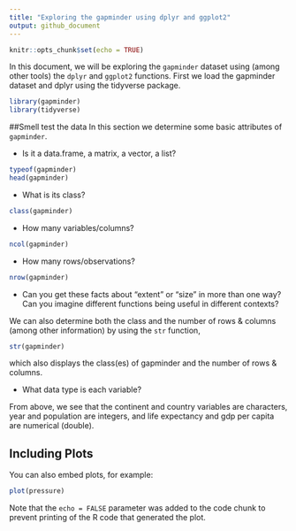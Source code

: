 ```yaml
---
title: "Exploring the gapminder using dplyr and ggplot2"
output: github_document
---
```


```r
knitr::opts_chunk$set(echo = TRUE)
```

In this document, we will be exploring the `gapminder` dataset using (among other tools) the `dplyr` and `ggplot2` functions. First we load the gapminder dataset and dplyr using the tidyverse package.
```r
library(gapminder)
library(tidyverse)
```
##Smell test the data
In this section we determine some basic attributes of `gapminder`.

 - Is it a data.frame, a matrix, a vector, a list?
```r
typeof(gapminder)
head(gapminder)
```
 
 
 - What is its class?
```r
class(gapminder)
```
 
 - How many variables/columns?
```r
ncol(gapminder)
```
 
 
 - How many rows/observations?
 
```r
nrow(gapminder)
```
 
 - Can you get these facts about “extent” or “size” in more than one way? Can you imagine different functions being useful in different contexts?
 
We can also determine both the class and the number of rows & columns (among other information) by using the `str` function,
```r
str(gapminder)
```
 which also displays the class(es) of gapminder and the number of rows & columns.
 
 - What data type is each variable?
 
 From above, we see that the continent and country variables are characters, year and population are integers, and life expectancy and gdp per capita are numerical (double).

 
 

## Including Plots

You can also embed plots, for example:

```r
plot(pressure)
```

Note that the `echo = FALSE` parameter was added to the code chunk to prevent printing of the R code that generated the plot.
